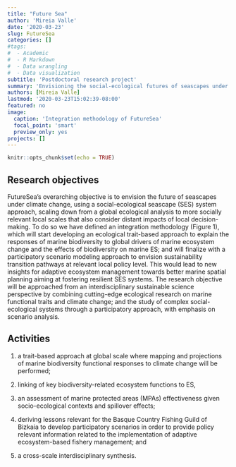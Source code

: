 ```yaml
---
title: "Future Sea"
author: 'Mireia Valle'
date: '2020-03-23'
slug: FutureSea
categories: []
#tags:
#  - Academic
#  - R Markdown
#  - Data wrangling
#  - Data visualization
subtitle: 'Postdoctoral research project'
summary: 'Envisioning the social-ecological futures of seascapes under climate change'
authors: [Mireia Valle]
lastmod: '2020-03-23T15:02:39-08:00'
featured: no
image:
  caption: 'Integration methodology of FutureSea'
  focal_point: 'smart'
  preview_only: yes
projects: []
---
```



```r
knitr::opts_chunk$set(echo = TRUE)
```

## Research objectives

FutureSea’s overarching objective is to envision the future of seascapes under climate change, using a social-ecological seascape (SES) system approach, scaling down from a global ecological analysis to more socially relevant local scales that also consider distant impacts of local decision-making. To do so we have defined an integration methodology (Figure 1), which will start developing an ecological trait-based approach to explain the responses of marine biodiversity to global drivers of marine ecosystem change and the effects of biodiversity on marine ES; and will finalize with a participatory scenario modeling approach to envision sustainability transition pathways at relevant local policy level. This would lead to new insights for adaptive ecosystem management towards better marine spatial planning aiming at fostering resilient SES systems. The research objective will be approached from an interdisciplinary sustainable science perspective by combining cutting-edge ecological research on marine functional traits and climate change; and the study of complex social-ecological systems through a participatory approach, with emphasis on scenario analysis. 

## Activities

(1) a trait-based approach at global scale where mapping and projections of marine biodiversity functional responses to climate change will be performed; 

(2) linking of key biodiversity-related ecosystem functions to ES, 

(3) an assessment of marine protected areas (MPAs) effectiveness given socio-ecological contexts and spillover effects; 

(4) deriving lessons relevant for the Basque Country Fishing Guild of Bizkaia to develop participatory scenarios in order to provide policy relevant information related to the implementation of adaptive ecosystem-based fishery management; and 

(5) a cross-scale interdisciplinary synthesis. 


